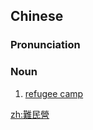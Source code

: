 {{also|难民营}}
==Chinese==
{{zh-forms|s=难民营|type=21}}
{{wikipedia|lang=zh}}

===Pronunciation===
{{zh-pron
|m=nànmínyíng
|c=naan6 man4 jing4
|cat=n
}}

===Noun===
{{zh-noun}}

# [[refugee camp]]

[[zh:難民營]]